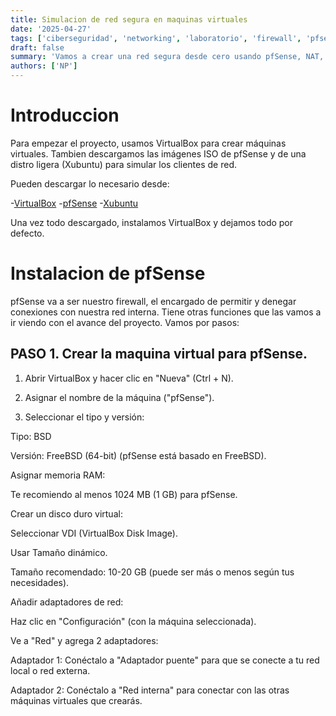 ```yaml
---
title: Simulacion de red segura en maquinas virtuales
date: '2025-04-27'
tags: ['ciberseguridad', 'networking', 'laboratorio', 'firewall', 'pfsense', 'dns']
draft: false
summary: 'Vamos a crear una red segura desde cero usando pfSense, NAT, VPN y entre otros, mientras vemos cómo implementar prácticas básicas de ciberseguridad en tu hogar o laboratorio virtual'
authors: ['NP']
---
```


# Introduccion

Para empezar el proyecto, usamos VirtualBox para crear máquinas virtuales. Tambien descargamos las imágenes ISO de pfSense y de una distro ligera (Xubuntu) para simular los clientes de red.

Pueden descargar lo necesario desde:

-[VirtualBox](https://www.virtualbox.org/wiki/Downloads) -[pfSense](https://atxfiles.netgate.com/mirror/downloads/) -[Xubuntu](https://xubuntu.org/download/)

Una vez todo descargado, instalamos VirtualBox y dejamos todo por defecto.

# Instalacion de pfSense

pfSense va a ser nuestro firewall, el encargado de permitir y denegar conexiones con nuestra red interna. Tiene otras funciones que las vamos a ir viendo con el avance del proyecto. Vamos por pasos:

## PASO 1. Crear la maquina virtual para pfSense.

1. Abrir VirtualBox y hacer clic en "Nueva" (Ctrl + N).

2. Asignar el nombre de la máquina ("pfSense").

3. Seleccionar el tipo y versión:

Tipo: BSD

Versión: FreeBSD (64-bit) (pfSense está basado en FreeBSD).

Asignar memoria RAM:

Te recomiendo al menos 1024 MB (1 GB) para pfSense.

Crear un disco duro virtual:

Seleccionar VDI (VirtualBox Disk Image).

Usar Tamaño dinámico.

Tamaño recomendado: 10-20 GB (puede ser más o menos según tus necesidades).

Añadir adaptadores de red:

Haz clic en "Configuración" (con la máquina seleccionada).

Ve a "Red" y agrega 2 adaptadores:

Adaptador 1: Conéctalo a "Adaptador puente" para que se conecte a tu red local o red externa.

Adaptador 2: Conéctalo a "Red interna" para conectar con las otras máquinas virtuales que crearás.
